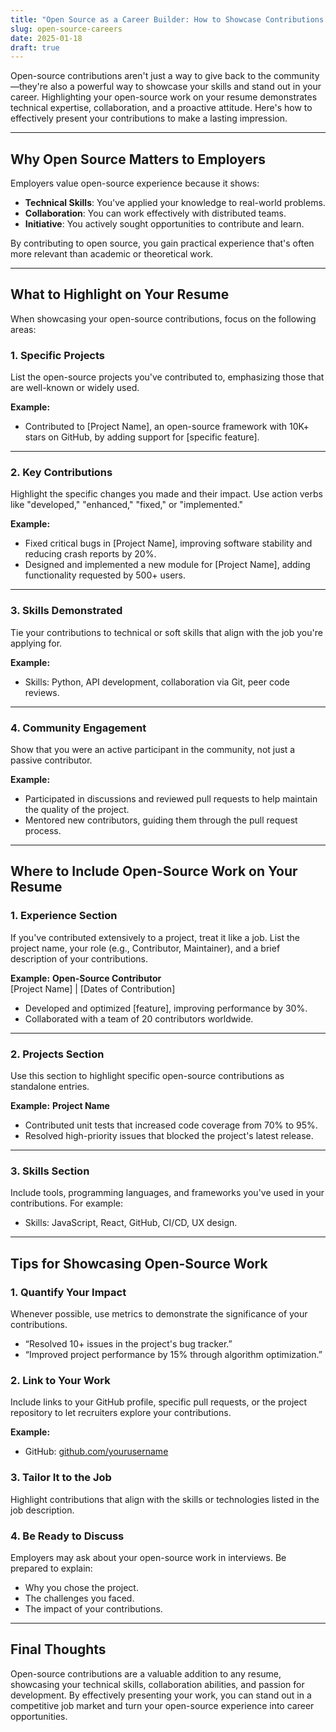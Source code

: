 ```yaml
---
title: "Open Source as a Career Builder: How to Showcase Contributions on Your Resume"
slug: open-source-careers
date: 2025-01-18
draft: true
---
```


Open-source contributions aren't just a way to give back to the community—they're also a powerful way to showcase your skills and stand out in your career. Highlighting your open-source work on your resume demonstrates technical expertise, collaboration, and a proactive attitude. Here's how to effectively present your contributions to make a lasting impression.

---

## Why Open Source Matters to Employers

Employers value open-source experience because it shows:
- **Technical Skills**: You've applied your knowledge to real-world problems.
- **Collaboration**: You can work effectively with distributed teams.
- **Initiative**: You actively sought opportunities to contribute and learn.

By contributing to open source, you gain practical experience that's often more relevant than academic or theoretical work.

---

## What to Highlight on Your Resume

When showcasing your open-source contributions, focus on the following areas:

### 1. **Specific Projects**
List the open-source projects you've contributed to, emphasizing those that are well-known or widely used.

**Example:**
- Contributed to [Project Name], an open-source framework with 10K+ stars on GitHub, by adding support for [specific feature].

---

### 2. **Key Contributions**
Highlight the specific changes you made and their impact. Use action verbs like "developed," "enhanced," "fixed," or "implemented."

**Example:**
- Fixed critical bugs in [Project Name], improving software stability and reducing crash reports by 20%.  
- Designed and implemented a new module for [Project Name], adding functionality requested by 500+ users.

---

### 3. **Skills Demonstrated**
Tie your contributions to technical or soft skills that align with the job you're applying for.

**Example:**
- Skills: Python, API development, collaboration via Git, peer code reviews.

---

### 4. **Community Engagement**
Show that you were an active participant in the community, not just a passive contributor.

**Example:**
- Participated in discussions and reviewed pull requests to help maintain the quality of the project.  
- Mentored new contributors, guiding them through the pull request process.

---

## Where to Include Open-Source Work on Your Resume

### **1. Experience Section**
If you've contributed extensively to a project, treat it like a job. List the project name, your role (e.g., Contributor, Maintainer), and a brief description of your contributions.

**Example:**
**Open-Source Contributor**  
[Project Name] | [Dates of Contribution]  
- Developed and optimized [feature], improving performance by 30%.  
- Collaborated with a team of 20 contributors worldwide.  

---

### **2. Projects Section**
Use this section to highlight specific open-source contributions as standalone entries.

**Example:**
**Project Name**  
- Contributed unit tests that increased code coverage from 70% to 95%.  
- Resolved high-priority issues that blocked the project's latest release.

---

### **3. Skills Section**
Include tools, programming languages, and frameworks you've used in your contributions. For example:
- Skills: JavaScript, React, GitHub, CI/CD, UX design.

---

## Tips for Showcasing Open-Source Work

### 1. **Quantify Your Impact**
Whenever possible, use metrics to demonstrate the significance of your contributions.
- “Resolved 10+ issues in the project's bug tracker.”  
- “Improved project performance by 15% through algorithm optimization.”

### 2. **Link to Your Work**
Include links to your GitHub profile, specific pull requests, or the project repository to let recruiters explore your contributions.

**Example:**
- GitHub: [github.com/yourusername](https://github.com/yourusername)

### 3. **Tailor It to the Job**
Highlight contributions that align with the skills or technologies listed in the job description.

### 4. **Be Ready to Discuss**
Employers may ask about your open-source work in interviews. Be prepared to explain:
- Why you chose the project.  
- The challenges you faced.  
- The impact of your contributions.

---

## Final Thoughts

Open-source contributions are a valuable addition to any resume, showcasing your technical skills, collaboration abilities, and passion for development. By effectively presenting your work, you can stand out in a competitive job market and turn your open-source experience into career opportunities.
